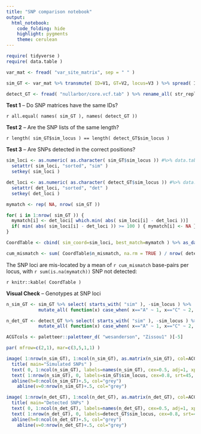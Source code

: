 ```yaml
---
title: "SNP comparison notebook"
output: 
  html_notebook: 
    code_folding: hide
    highlight: pygments
    theme: cerulean
---
```



```r

require( tidyverse )
require( data.table )

var_mat <- fread( "var_site_matrix", sep = " " )

sim_GT <- var_mat %>% transmute( ID=V1, GT=V2, locus=V3 ) %>% spread( ID, GT ) %>% mutate_all( factor ) %>% rename_all( function(x) paste0( "sim_", x )) %>% mutate( n_locus=as.numeric( as.character( sim_locus ))) %>% arrange( n_locus ) %>% data.table()

detect_GT <- fread( "nullarbor/core.vcf.tab" ) %>% rename_all( str_replace, "\\[[0-9]+\\]", '' ) %>% rename_all( str_replace, ':GT', '') %>% select( -`# CHROM`, -REF ) %>% mutate_all( factor ) %>% rename( sim_locus=POS ) %>% mutate( n_locus=as.numeric( as.character( sim_locus ))) %>% arrange( n_locus ) %>% data.table()

```


**Test 1** -- Do SNP matrices have the same IDs?

``r all.equal( names( sim_GT ), names( detect_GT )) ``


**Test 2** -- Are the SNP lists of the same length?

``r length( sim_GT$sim_locus ) == length( detect_GT$sim_locus ) ``


**Test 3** -- Are SNPs detected in the correct positions?

```r

sim_loci <- as.numeric( as.character( sim_GT$sim_locus )) #%>% data.table()
  setattr( sim_loci, "sorted", "sim" )
  setkey( sim_loci ) 

det_loci <- as.numeric( as.character( detect_GT$sim_locus )) #%>% data.table()
  setattr( det_loci, "sorted", "det" )
  setkey( det_loci ) 

mymatch <- rep( NA, nrow( sim_GT ))

for( i in 1:nrow( sim_GT )) {
  mymatch[i] <- det_loci[ which.min( abs( sim_loci[i] - det_loci ))]
  if( min( abs( sim_loci[i] - det_loci )) >= 100 ) { mymatch[i] <- NA }
}

CoordTable <- cbind( sim_coord=sim_loci, best_match=mymatch ) %>% as_data_frame() %>% mutate( n_mismatch=abs( sim_coord - best_match ))

cum_mismatch <- sum( CoordTable$n_mismatch, na.rm = TRUE ) / nrow( detect_GT )

```

The SNP loci are mis-located by a mean of `r cum_mismatch` base-pairs per locus, with `r sum(is.na(mymatch))` SNP not detected:

`r knitr::kable( CoordTable )`


**Visual Check** -- Genotypes at SNP loci

```r

n_sim_GT <- sim_GT %>% select( starts_with( "sim" ), -sim_locus ) %>% 
            mutate_all( function(x) case_when( x=="A" ~ 1, x=="C" ~ 2, x=="G" ~ 3, x=="T" ~ 4, x!="A" & x!="C" & x!="G" & x!="T" ~ NA_real_ ))

n_det_GT <- detect_GT %>% select( starts_with( "sim" ), -sim_locus ) %>% 
            mutate_all( function(x) case_when( x=="A" ~ 1, x=="C" ~ 2, x=="G" ~ 3, x=="T" ~ 4, x!="A" & x!="C" & x!="G" & x!="T" ~ NA_real_ ))

ACGTcols <- paletteer::paletteer_d( "wesanderson", "Zissou1" )[-5]

par( mfrow=c(2,1), mar=c(3,5,1,1) )

image( 1:nrow(n_sim_GT), 1:ncol(n_sim_GT), as.matrix(n_sim_GT), col=ACGTcols, xaxt='n', yaxt='n', xlab="", ylab="" )
  title( main="Simulated SNPs" )
  text( 0, 1:ncol(n_sim_GT), labels=names(n_sim_GT), cex=0.5, adj=1, xpd=TRUE )
  text( 1:nrow(n_sim_GT), 0, labels=sim_GT$sim_locus, cex=0.8, srt=45, adj=1, xpd=TRUE )
  abline(h=0:ncol(n_sim_GT)+.5, col="grey")
	abline(v=0:nrow(n_sim_GT)+.5, col="grey")

image( 1:nrow(n_det_GT), 1:ncol(n_det_GT), as.matrix(n_det_GT), col=ACGTcols, xaxt='n', yaxt='n', xlab="", ylab="" )
  title( main="Detected SNPs" )
  text( 0, 1:ncol(n_det_GT), labels=names(n_det_GT), cex=0.5, adj=1, xpd=TRUE )
  text( 1:nrow(n_det_GT), 0, labels=detect_GT$sim_locus, cex=0.8, srt=45, adj=1, xpd=TRUE )
  abline(h=0:ncol(n_det_GT)+.5, col="grey")
	abline(v=0:nrow(n_det_GT)+.5, col="grey")

```



